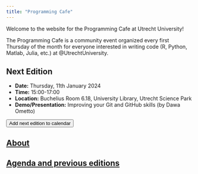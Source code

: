```yaml
---
title: "Programming Cafe"
---
```


Welcome to the website for the Programming Cafe at Utrecht University!

The Programming Cafe is a community event organized every first Thursday of the month for everyone interested in writing code (R, Python, Matlab, Julia, etc.) at @UtrechtUniversity.

::: {.callout-note icon=false}
## Next Edition

- **Date:** Thursday, 11th January 2024
- **Time:** 15:00-17:00
- **Location:** Buchelius Room 6.18, University Library, Utrecht Science Park
- **Demo/Presentation:** Improving your Git and GitHub skills (by Dawa Ometto)

<a href='https://www.uu.nl/en/node/133004/ics' download="Programming-Cafe">
<button type="button" class="btn btn-primary btn-sm">Add next edition to calendar</button>
</a>

:::

## [About](about.qmd)

## [Agenda and previous editions](agenda.qmd)

